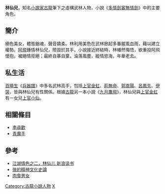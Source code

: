 '''林仙兒'''，知名[[小說家|小說家]][[古龍|古龍]]筆下之虛構武林人物，小說《[[多情劍客無情劍|多情劍客無情劍]]》中的主要角色。

== 簡介 ==
絕色美女，體態銷魂，聲音嬌柔。林利用美色在武林掀起多番腥風血雨，藉以建立權勢。[[阿飛|阿飛]]鍾情林仙兒，險毀於其手。小說接近終結時，林幡然悔悟，欲重投阿飛懷抱，被絕情拒絕；最終自暴自棄，淪落風塵，縱情慾海，年華老去。

== 私生活 ==
[[百曉生|百曉生]]《[[兵器譜|兵器譜]]》中多名武林高手，包括[[上官金虹|上官金虹]]、[[荊無命|荊無命]]、[[郭嵩陽|郭嵩陽]]、[[呂鳳先|呂鳳先]]、[[伊哭|伊哭]]，皆與林仙兒有性關係。根據[[古龍|古龍]]另一本小說《[[九月鷹飛|九月鷹飛]]》，林仙兒與[[上官金虹|上官金虹]]有一女兒[[上官小仙|上官小仙]]。

== 相關條目 ==
*[[李尋歡|李尋歡]]
*[[青魔手|青魔手]]

== 參考 ==
* [http://book.sina.com.cn/2003-03-28/3/2770.shtml 江湖情色之二，林仙儿 新浪读书] {{Wayback|url=http://book.sina.com.cn/2003-03-28/3/2770.shtml |date=20140529084908 }} 
* [http://books.google.com.hk/books?id=2QVoAAAAIAAJ&q=%22%E6%9E%97%E4%BB%99%E5%85%92%22+-inpublisher:icon&dq=%22%E6%9E%97%E4%BB%99%E5%85%92%22+-inpublisher:icon&hl=en&sa=X&ei=1J6GU9LvDo-F8gXRz4LwAQ&redir_esc=y 俠的精神文化史論] {{Wayback|url=http://books.google.com.hk/books?id=2QVoAAAAIAAJ&q=%22%E6%9E%97%E4%BB%99%E5%85%92%22+-inpublisher:icon&dq=%22%E6%9E%97%E4%BB%99%E5%85%92%22+-inpublisher:icon&hl=en&sa=X&ei=1J6GU9LvDo-F8gXRz4LwAQ&redir_esc=y |date=20160308033902 }}
* [http://books.google.com.hk/books?id=BXmhAgAAQBAJ&pg=PA88&dq=%22%E6%9E%97%E4%BB%99%E5%85%92%22+-inpublisher:icon&hl=en&sa=X&ei=1J6GU9LvDo-F8gXRz4LwAQ&redir_esc=y#v=onepage&q=%22%E6%9E%97%E4%BB%99%E5%85%92%22%20-inpublisher%3Aicon&f=false 肉食男女] {{Wayback|url=http://books.google.com.hk/books?id=BXmhAgAAQBAJ&pg=PA88&dq=%22%E6%9E%97%E4%BB%99%E5%85%92%22+-inpublisher:icon&hl=en&sa=X&ei=1J6GU9LvDo-F8gXRz4LwAQ&redir_esc=y#v=onepage&q=%22%E6%9E%97%E4%BB%99%E5%85%92%22%20-inpublisher%3Aicon&f=false |date=20160307142318 }}

[[Category:古龍小說人物|Category:古龍小說人物]]
[[Category:林姓|X]]